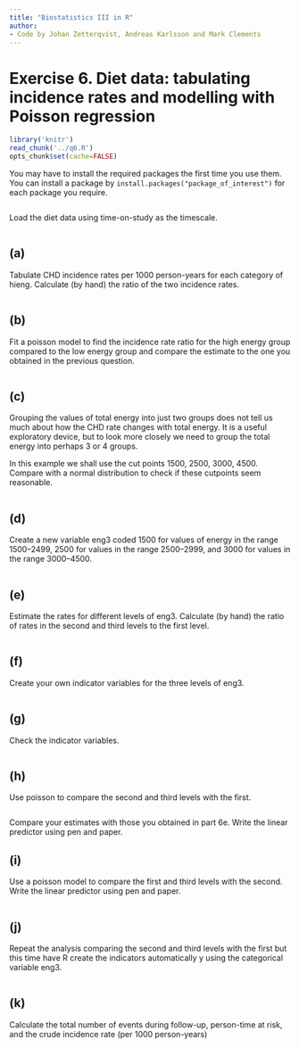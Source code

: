 ```yaml
---
title: "Biostatistics III in R"
author:
- Code by Johan Zetterqvist, Andreas Karlsson and Mark Clements
---
```


# Exercise 6. Diet data: tabulating incidence rates and modelling with Poisson regression

```r
library('knitr')
read_chunk('../q6.R')
opts_chunk$set(cache=FALSE)
```

You may have to install the required packages the first time you use them. You can install a package by `install.packages("package_of_interest")` for each package you require.

```r
```
Load the diet data using time-on-study as the timescale.

```r
```

## (a) ##
Tabulate CHD incidence rates per 1000 person-years for each category of hieng. Calculate (by hand) the ratio of the two incidence rates.

```r
```

## (b) ##
Fit a poisson model to find the incidence rate ratio for the high energy group compared to the low energy group and compare the estimate to the one you obtained in the previous question.

```r
```

## (c) ##
Grouping the values of total energy into just two groups does not tell us much about how the CHD rate changes with total energy. It is a useful exploratory device, but to look more closely we need to group the total energy into perhaps 3 or 4 groups.

In this example we shall use the cut points 1500, 2500, 3000, 4500. Compare with a normal distribution to check if these cutpoints seem reasonable.

```r
```

## (d) ##

Create a new variable eng3 coded 1500 for values of energy in the range 1500–2499, 2500 for values in the range 2500–2999, and 3000 for values in the range 3000–4500.

```r
```

## (e) ##

 Estimate the rates for different levels of eng3. Calculate (by hand) the ratio of rates in the second and third levels to the first level.


```r
```

## (f) ##

 Create your own indicator variables for the three levels of eng3.


```r
```

## (g) ##

 Check the indicator variables.

```r
```

## (h) ##

 Use poisson to compare the second and third levels with the first.

```r
```

Compare your estimates with those you obtained in part 6e. Write the linear predictor using pen and paper.

## (i) ##

 Use a poisson model to compare the first and third levels with the second. Write the linear predictor using pen and paper.

```r
```

## (j) ##

 Repeat the analysis comparing the second and third levels with the first but this time have R create the indicators automatically y using the categorical variable eng3.


```r
```

## (k) ##

 Calculate the total number of events during follow-up, person-time at risk, and the crude incidence rate (per 1000 person-years)

```r
```
